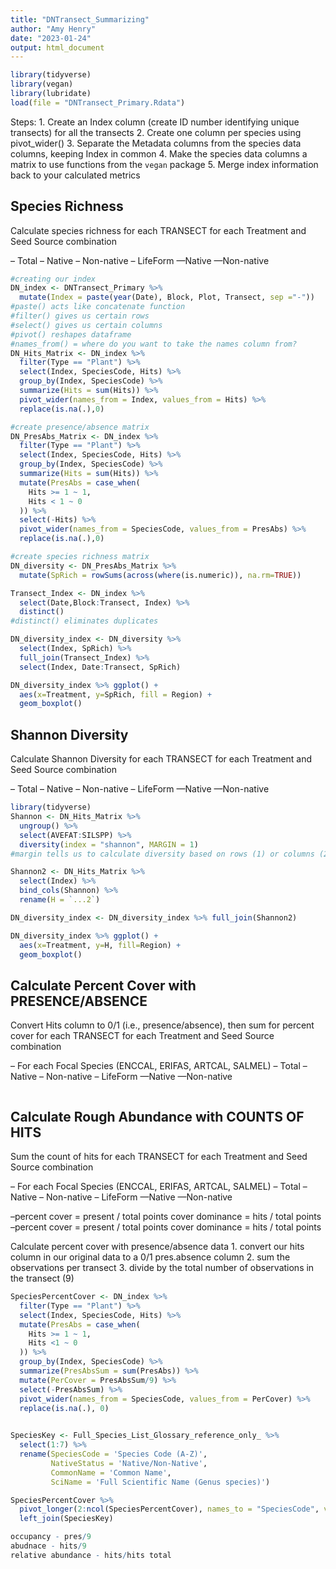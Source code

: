 ```yaml
---
title: "DNTransect_Summarizing"
author: "Amy Henry"
date: "2023-01-24"
output: html_document
---
```


```r
library(tidyverse)
library(vegan)
library(lubridate)
load(file = "DNTransect_Primary.Rdata")
```

Steps:
1. Create an Index column (create ID number identifying unique transects) for all the transects
2. Create one column per species using pivot_wider()
3. Separate the Metadata columns from the species data columns, keeping Index in common
4. Make the species data columns a matrix to use functions from the `vegan` package
5. Merge index information back to your calculated metrics

## Species Richness
Calculate species richness for each TRANSECT for each Treatment and Seed Source combination

-- Total
-- Native
-- Non-native
-- LifeForm
---Native
---Non-native
```r
#creating our index
DN_index <- DNTransect_Primary %>% 
  mutate(Index = paste(year(Date), Block, Plot, Transect, sep ="-"))
#paste() acts like concatenate function 
#filter() gives us certain rows
#select() gives us certain columns
#pivot() reshapes dataframe
#names_from() = where do you want to take the names column from?
DN_Hits_Matrix <- DN_index %>% 
  filter(Type == "Plant") %>%
  select(Index, SpeciesCode, Hits) %>%
  group_by(Index, SpeciesCode) %>%
  summarize(Hits = sum(Hits)) %>%
  pivot_wider(names_from = Index, values_from = Hits) %>%
  replace(is.na(.),0)

#create presence/absence matrix
DN_PresAbs_Matrix <- DN_index %>% 
  filter(Type == "Plant") %>%
  select(Index, SpeciesCode, Hits) %>%
  group_by(Index, SpeciesCode) %>%
  summarize(Hits = sum(Hits)) %>%
  mutate(PresAbs = case_when(
    Hits >= 1 ~ 1,
    Hits < 1 ~ 0
  )) %>%
  select(-Hits) %>%
  pivot_wider(names_from = SpeciesCode, values_from = PresAbs) %>%
  replace(is.na(.),0)

#create species richness matrix
DN_diversity <- DN_PresAbs_Matrix %>%
  mutate(SpRich = rowSums(across(where(is.numeric)), na.rm=TRUE))

Transect_Index <- DN_index %>% 
  select(Date,Block:Transect, Index) %>% 
  distinct()
#distinct() eliminates duplicates

DN_diversity_index <- DN_diversity %>% 
  select(Index, SpRich) %>% 
  full_join(Transect_Index) %>%
  select(Index, Date:Transect, SpRich)

DN_diversity_index %>% ggplot() +
  aes(x=Treatment, y=SpRich, fill = Region) +
  geom_boxplot()
```

## Shannon Diversity
Calculate Shannon Diversity for each TRANSECT for each Treatment and Seed Source combination

-- Total
-- Native
-- Non-native
-- LifeForm
---Native
---Non-native

```r
library(tidyverse)
Shannon <- DN_Hits_Matrix %>% 
  ungroup() %>%
  select(AVEFAT:SILSPP) %>% 
  diversity(index = "shannon", MARGIN = 1)
#margin tells us to calculate diversity based on rows (1) or columns (2)

Shannon2 <- DN_Hits_Matrix %>%
  select(Index) %>%
  bind_cols(Shannon) %>%
  rename(H = `...2`)

DN_diversity_index <- DN_diversity_index %>% full_join(Shannon2)

DN_diversity_index %>% ggplot() +
  aes(x=Treatment, y=H, fill=Region) +
  geom_boxplot()

```


## Calculate Percent Cover with PRESENCE/ABSENCE
Convert Hits column to 0/1 (i.e., presence/absence), then sum for percent cover for each TRANSECT for each Treatment and Seed Source combination

-- For each Focal Species (ENCCAL, ERIFAS, ARTCAL, SALMEL)
-- Total
-- Native
-- Non-native
-- LifeForm
---Native
---Non-native
```r


```

## Calculate Rough Abundance with COUNTS OF HITS
Sum the count of hits for each TRANSECT for each Treatment and Seed Source combination

-- For each Focal Species (ENCCAL, ERIFAS, ARTCAL, SALMEL)
-- Total
-- Native
-- Non-native
-- LifeForm
---Native
---Non-native

--percent cover =  present / total points
cover dominance = hits / total points
--percent cover =  present / total points
cover dominance = hits / total points

Calculate percent cover with presence/absence data
1. convert our hits column in our original data to a 0/1 pres.absence column
2. sum the observations per transect
3. divide by the total number of observations in the transect (9)
```r
SpeciesPercentCover <- DN_index %>%
  filter(Type == "Plant") %>%
  select(Index, SpeciesCode, Hits) %>%
  mutate(PresAbs = case_when(
    Hits >= 1 ~ 1,
    Hits <1 ~ 0
  )) %>%
  group_by(Index, SpeciesCode) %>%
  summarize(PresAbsSum = sum(PresAbs)) %>%
  mutate(PerCover = PresAbsSum/9) %>%
  select(-PresAbsSum) %>%
  pivot_wider(names_from = SpeciesCode, values_from = PerCover) %>%
  replace(is.na(.), 0)
  
```

```r
SpeciesKey <- Full_Species_List_Glossary_reference_only_ %>% 
  select(1:7) %>% 
  rename(SpeciesCode = 'Species Code (A-Z)',
         NativeStatus = 'Native/Non-Native',
         CommonName = 'Common Name',
         SciName = 'Full Scientific Name (Genus species)')

SpeciesPercentCover %>% 
  pivot_longer(2:ncol(SpeciesPercentCover), names_to = "SpeciesCode", values_to = "PerCover") %>%
  left_join(SpeciesKey)

occupancy - pres/9
abudnace - hits/9
relative abundance - hits/hits total
  
```


